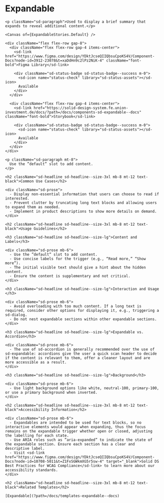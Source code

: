 

<Meta title="Components/sd-expandable/Overview" />

  <div className="sb-unstyled">
    <h1 className="sd-headline">Expandable</h1>

    <p className="sd-paragraph">Used to display a brief summary that expands to reveal additional content.</p>

    <Canvas of={ExpandableStories.Default} />

    <div className="flex flex-row gap-8">
      <div className="flex flex-row gap-4 items-center">
        <sd-link href="https://www.figma.com/design/YDktJcseQIIQbsuCpoKS4V/Component-Docs?node-id=3912-23078&t=xaDdHn9c2lPz2NiK-4" className="font-bold">Figma Library</sd-link>

        <div className="sd-status-badge sd-status-badge--success m-0">
          <sd-icon name="status-check" library="sd-status-assets"></sd-icon>
          Available
        </div>
      </div>

      <div className="flex flex-row gap-4 items-center">
        <sd-link href="https://solid-design-system.fe.union-investment.de/docs/?path=/docs/components-sd-expandable--docs" className="font-bold">Storybook</sd-link>

        <div className="sd-status-badge sd-status-badge--success m-0">
          <sd-icon name="status-check" library="sd-status-assets"></sd-icon>
          Available
        </div>
      </div>
    </div>

    <p className="sd-paragraph mt-8">
      Use the ”default” slot to add content.
    </p>

    <h2 className="sd-headline sd-headline--size-3xl mb-8 mt-12 text-black">Common Use Cases</h2>

    <div className="sd-prose">
      - Display non-essential information that users can choose to read if interested.
      - Prevent clutter by truncating long text blocks and allowing users to expand them as needed.
      - Implement in product descriptions to show more details on demand.
    </div>

    <h2 className="sd-headline sd-headline--size-3xl mb-8 mt-12 text-black">Usage Guidelines</h2>

    <h3 className="sd-headline sd-headline--size-lg">Content and Labels</h3>

    <div className="sd-prose mb-6">
      - Use the ”default” slot to add content.
      - Use concise labels for the trigger (e.g., “Read more,” “Show more”).
      - The initial visible text should give a hint about the hidden content.
      - Ensure the content is supplementary and not critical.
    </div>

    <h3 className="sd-headline sd-headline--size-lg">Interaction and Usage </h3>

    <div className="sd-prose mb-6">
      - Avoid overloading with too much content. If a long text is required, consider other options for displaying it, e.g., triggering a sd-dialog.
      - Do not nest expandable sections within other expandable sections.
    </div>

    <h3 className="sd-headline sd-headline--size-lg">Expandable vs. Accordion</h3>

    <div className="sd-prose mb-6">
      - The use of sd-accordion is generally recommended over the use of sd-expandable: accordions give the user a quick scan header to decide if the content is relevant to them, offer a cleaner layout and are more accessible as a result.
    </div>

    <h3 className="sd-headline sd-headline--size-lg">Background</h3>

    <div className="sd-prose mb-6">
      - Use light background options like white, neutral-100, primary-100, or use a primary background when inverted.
    </div>

    <h2 className="sd-headline sd-headline--size-3xl mb-8 mt-12 text-black">Accessibility Information</h2>

    <div className="sd-prose mb-6">
      - Expandables are intended to be used for text blocks, so no interactive elements would appear when expanding, thus the focus remains on the expandable trigger whether open or closed, adjusting the labelling for each state.
      - Use ARIA roles such as ”aria-expanded” to indicate the state of the expandable section. Ensure each section has a clear and descriptive label.
      - Visit <sd-link href="https://www.figma.com/design/YDktJcseQIIQbsuCpoKS4V/Component-Docs?node-id=10708-5011&t=Z1FxSGWkmXG5r5sw-4" target="_blank">Solid DS Best Practices for WCAG Compliance</sd-link> to learn more about our accessibility standards.
    </div>

    <h2 className="sd-headline sd-headline--size-3xl mb-8 mt-12 text-black">Related Templates</h2>

    [Expandable](?path=/docs/templates-expandable--docs)

  </div>
